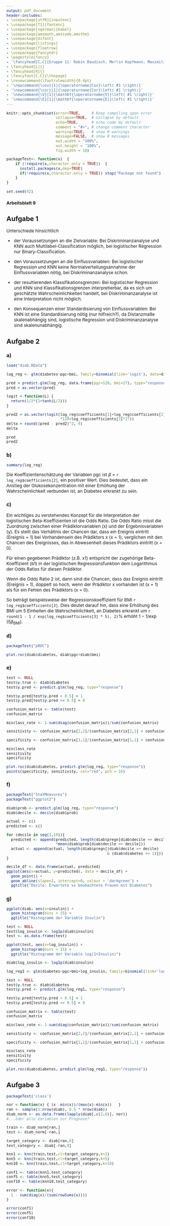 ```yaml
---
output: pdf_document
header-includes: 
- \usepackage[utf8]{inputenc}
- \usepackage[T1]{fontenc}
- \usepackage[ngerman]{babel}
- \usepackage{amsmath,amssymb,amsthm}
- \usepackage{dsfont}
- \usepackage{listings}
- \usepackage{floatrow}
- \usepackage{fancyhdr}
- \pagestyle{fancy}
- '\fancyhead[C,C]{Gruppe 11: Robin Baudisch, Merlin Kopfmann, Maximilian Neudert}'
- \fancyhead[L]{}
- \fancyhead[R]{}
- \fancyfoot[C,C]{\thepage}
- \renewcommand{\footrulewidth}{0.4pt}
- '\newcommand{\cov}[1]{\operatorname{Cov}\left( #1 \right)}'
- '\newcommand{\cor}[1]{\operatorname{Cor}\left( #1 \right)}'
- '\newcommand{\V}[1]{\mathbf{\operatorname{V}}\left( #1 \right)}'
- '\newcommand{\E}[1]{\mathbf{\operatorname{E}}\left( #1 \right)}'
---
```


<style type="text/css">
body{
  font-size: 12px;
}
h1 {
  font-size: 18px;
}
h1 {
  font-size: 14px;
}
h1 {
  font-size: 12px;
}
</style>

```r
knitr::opts_chunk$set(error=TRUE,     # Keep compiling upon error
                      collapse=TRUE,  # collapse by default
                      echo=TRUE,      # echo code by default
                      comment = "#>", # change comment character
                      warning=TRUE,   # show R warnings
                      message=FALSE,  # show R messages
                      out.width = "100%",
                      out.height = "100%",
                      fig.width = 10)

packageTest<- function(x)  {
    if (!require(x,character.only = TRUE))  {
      install.packages(x,dep=TRUE)
      if(!require(x,character.only = TRUE)) stop("Package not found")
    }
}
```

<!---** Hochschule Darmstadt | Studiengang Data Science | Sommersemester 2019 **--->

```r
set.seed(42)
```

# Arbeitsblatt 9

## Aufgabe 1
Unterschiede hinsichtlich

  * der Voraussetzungen an die Zielvariable:
      Bei Diskriminanzanalyse und KNN auch Multilabel-Classification möglich, bei logistischer Regression nur Binary-Classification.
      
  * den Voraussetzungen an die Einflussvariablen:
      Bei logistischer Regression und KNN keine Normalverteilungsannahme der Einflussvariablen nötig, bei Diskriminanzanalyse schon.
  
  * der resultierenden Klassifikationsgrenzen:
      Bei logistischer Regression und KNN sind Klassifikationsgrenzen interpretierbar, da es sich um geschätzte Wahrscheinlichkeiten handelt, bei        Diskriminanzanalyse ist eine Interpretation nicht möglich.
      
  * den Konsequenzen einer Standardisierung von Einflussvariablen:
      Bei KNN ist eine Standardisierung nötig (nur hilfreich?), da Distanzmaße skalenabhängig sind, logistische Regression und Diskriminanzanalyse sind skalenunabhängig.

## Aufgabe 2

### a)

```r
load("diab.RData")

log_reg <- glm(diabetes~pgc+bmi, family=binomial(link='logit'), data=diab)

pred = predict.glm(log_reg, data.frame(pgc=120, bmi=27), type="response")[1]
pred = as.vector(pred)

logit = function(L) {
  return(1/2*(1+tanh(L/2)))
}

pred2 = as.vector(logit(log_reg$coefficients[1]+log_reg$coefficients[2]
                        *120+log_reg$coefficients[3]*27))
delta = round((pred - pred2)^2, 4)
delta

pred
pred2
```

### b)
```r
summary(log_reg)
```

Die Koeffizientenschätzung der Variablen pgc ist $\beta$ = `r log_reg$coefficients[2]`, ein positiver Wert. Dies bedeutet, dass ein Anstieg der Glukosekonzentration mit einer Erhöhung der Wahrscheinlichkeit verbunden ist, an Diabetes erkrankt zu sein.

### c)
Ein wichtiges zu verstehendes Konzept für die Interpretation der logistischen Beta-Koeffizienten ist die Odds Ratio. Die Odds Ratio misst die Zuordnung zwischen einer Prädiktorvariablen (x) und der Ergebnisvariablen (y). Es stellt das Verhältnis der Chancen dar, dass ein Ereignis eintritt (Ereignis = 1) bei Vorhandensein des Prädiktors x (x = 1), verglichen mit den Chancen des Ereignisses, das in Abwesenheit dieses Prädiktors eintritt (x = 0).

Für einen gegebenen Prädiktor (z.B. x1) entspricht der zugehörige Beta-Koeffizient (b1) in der logistischen Regressionsfunktion dem Logarithmus der Odds Ratios für diesen Prädiktor.

Wenn die Odds Ratio 2 ist, dann sind die Chancen, dass das Ereignis eintritt (Ereignis = 1), doppelt so hoch, wenn der Prädiktor x vorhanden ist (x = 1) als für ein Fehlen des Prädiktors (x = 0).

So beträgt beispielsweise der Regressionskoeffizient für BMI `r log_reg$coefficients[3]`. Dies deutet darauf hin, dass eine Erhöhung des BMI um 5 Einheiten die Wahrscheinlichkeit, an Diabetes erkrankt um `r round(1 - 1 / exp(log_reg$coefficients[3] * 5), 2)`% erhöht $1 - 1 / \exp(5 \beta_{\operatorname{BMI}})$.


### d)
```r
packageTest("pROC")

plot.roc(diab$diabetes, diab$pgc+diab$bmi)
```

### e)

```r
test <- NULL
test$y.true <- diab$diabetes
test$y.pred <- predict.glm(log_reg, type="response")

test$y.pred[test$y.pred > 0.5] = 1
test$y.pred[test$y.pred <= 0.5] = 0

confusion_matrix <- table(test)
confusion_matrix

misclass_rate <- 1-sum(diag(confusion_matrix))/sum(confusion_matrix)

sensitivity <- confusion_matrix[2,2]/(confusion_matrix[2,1] + confusion_matrix[2,2])

specificity <- confusion_matrix[1,1]/(confusion_matrix[1,1] + confusion_matrix[1,2])

misclass_rate
sensitivity
specificity

plot.roc(diab$diabetes, predict.glm(log_reg, type="response"))
points(specificity, sensitivity, col="red", pch = 16)
```

### f)
```r
packageTest("StatMeasures")
packageTest("ggplot2")

diab$prob <- predict.glm(log_reg, type="response")
diab$decile <- decile(diab$prob)

actual <- c()
predicted <- c()

for (decile in seq(1,10)){
  predicted <- append(predicted, length(diab$pregn[diab$decile == decile])
                      *mean(diab$prob[diab$decile == decile]))
  actual <- append(actual, length(diab$pregn[(diab$decile == decile) 
                                             & (diab$diabetes == 1)]))
}

decile_df <- data.frame(actual, predicted)
ggplot(aes(x=actual, y=predicted), data = decile_df) +
  geom_point() +
  geom_abline(slope=1, intercept=0, colour = 'darkgreen') +
  ggtitle("Dezile: Erwartete vs beobachtete Frauen mit Diabetes")
```

### g)
```r
ggplot(diab, aes(x=insulin)) + 
  geom_histogram(bins = 15) +
  ggtitle("Histogramm der Variable Insulin")

test <- NULL
test$log_insulin <- log1p(diab$insulin)
test <- as.data.frame(test)

ggplot(test, aes(x=log_insulin)) + 
  geom_histogram(bins = 15) +
  ggtitle("Histogramm der Variable log(1+Insulin)")

diab$log_insulin <- log1p(diab$insulin)

log_reg1 <- glm(diabetes~pgc+bmi+log_insulin, family=binomial(link='logit'), data=diab)

test <- NULL
test$y.true <- diab$diabetes
test$y.pred <- predict.glm(log_reg1, type="response")

test$y.pred[test$y.pred > 0.5] = 1
test$y.pred[test$y.pred <= 0.5] = 0

confusion_matrix <- table(test)
confusion_matrix

misclass_rate <- 1-sum(diag(confusion_matrix))/sum(confusion_matrix)

sensitivity <- confusion_matrix[2,2]/(confusion_matrix[2,1] + confusion_matrix[2,2])

specificity <- confusion_matrix[1,1]/(confusion_matrix[1,1] + confusion_matrix[1,2])

misclass_rate
sensitivity
specificity

plot.roc(diab$diabetes, predict.glm(log_reg1, type="response"))
```


## Aufgabe 3

```r
packageTest('class')

nor <-function(x) { (x -min(x))/(max(x)-min(x))   }
ran <- sample(1:nrow(diab), 0.5 * nrow(diab))
diab_norm <- as.data.frame(lapply(diab[,c(2,6)], nor))
#...oder alle Variablen zur Prognose?

train <- diab_norm[ran,]
test <- diab_norm[-ran,]

target_category <- diab[ran,8]
test_category <- diab[-ran,8]

knn1 <- knn(train,test,cl=target_category,k=1)
knn5 <- knn(train,test,cl=target_category,k=5)
knn10 <- knn(train,test,cl=target_category,k=10)

conf1 <- table(knn1,test_category)
conf5 <- table(knn5,test_category)
conf10 <- table(knn10,test_category)

error <- function(x){
  1 - sum(diag(x)/(sum(rowSums(x))))
}

error(conf1)
error(conf5)
error(conf10)
```